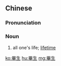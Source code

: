 {{also|毕生}}
==Chinese==
{{zh-forms|s=毕生}}

===Pronunciation===
{{zh-pron
|m=bìshēng
|c=bat1 sang1
|mn=pit-seng
|cat=n
}}

===Noun===
{{zh-noun}}

# all one's life; [[lifetime]]
#: {{zh-x|畢生 積蓄|'''life''' savings}}

[[ko:畢生]]
[[hu:畢生]]
[[mg:畢生]]